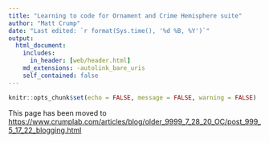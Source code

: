 ```yaml
---
title: "Learning to code for Ornament and Crime Hemisphere suite"
author: "Matt Crump"
date: "Last edited: `r format(Sys.time(), '%d %B, %Y')`"
output: 
  html_document:
    includes:
      in_header: [web/header.html]
    md_extensions: -autolink_bare_uris
    self_contained: false
---
```


```r
knitr::opts_chunk$set(echo = FALSE, message = FALSE, warning = FALSE)
```

This page has been moved to <https://www.crumplab.com/articles/blog/older_9999_7_28_20_OC/post_999_5_17_22_blogging.html>


